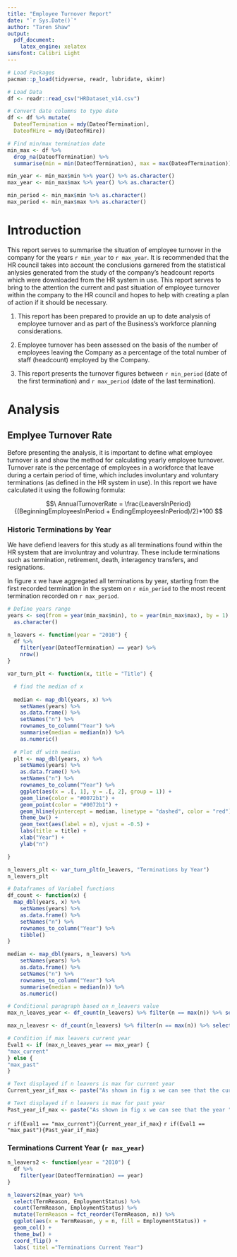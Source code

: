 ```yaml
---
title: "Employee Turnover Report"
date: "`r Sys.Date()`"
author: "Taren Shaw"
output:
  pdf_document:
    latex_engine: xelatex
sansfont: Calibri Light
---
```

```r
# Load Packages
pacman::p_load(tidyverse, readr, lubridate, skimr)
```

```r
# Load Data
df <- readr::read_csv("HRDataset_v14.csv")
```

```r
# Convert date columns to type date
df <- df %>% mutate(
  DateofTermination = mdy(DateofTermination),
  DateofHire = mdy(DateofHire))
```

```r
# Find min/max termination date
min_max <- df %>%
  drop_na(DateofTermination) %>%
  summarise(min = min(DateofTermination), max = max(DateofTermination)) 

min_year <- min_max$min %>% year() %>% as.character()
max_year <- min_max$max %>% year() %>% as.character()

min_period <- min_max$min %>% as.character()
max_period <- min_max$max %>% as.character()

```


# Introduction

This report serves to summarise the situation of employee turnover in the company for the years `r min_year` to `r max_year`. It is recommended that the HR council takes into account the conclusions garnered from the statistical anlysies generated from the study of the company's headcount reports which were downloaded from the HR system in use. This report serves to bring to the attention the current and past situation of employee turnover within the company to the HR council and hopes to help with creating a plan of action if it should be necessary.

1. This report has been prepared to provide an up to date analysis of employee turnover and as part of the Business's workforce planning considerations.

2. Employee turnover has been assessed on the basis of the number of employees leaving the Company as a percentage of the total number of staff (headcount) employed by the Company.

3. This report presents the turnover figures between `r min_period` (date of the first termination) and `r max_period` (date of the last termination).


# Analysis

## Emplyee Turnover Rate

Before presenting the analysis, it is important to define what employee turnover is and show the method for calculating yearly employee turnover. Turnover rate is the percentage of employees in a workforce that leave during a certain period of time, which includes involuntary and voluntary terminations (as defined in the HR system in use). In this report we have calculated it using the following formula:

$$\ AnnualTurnoverRate = \frac{LeaversInPeriod}{(BeginningEmployeesInPeriod + EndingEmployeesInPeriod)/2}*100   $$


### Historic Terminations by Year

We have defiend leavers for this study as all terminations found within the HR system that are involuntray and voluntray. These include terminations such as termination, retirement, death, interagency transfers, and resignations. 

In figure x we have aggregated all terminations by year, starting from the first recorded termination in the system on `r min_period` to the most recent termination recorded on `r max_period`.

```r
# Define years range
years <- seq(from = year(min_max$min), to = year(min_max$max), by = 1) %>%
  as.character()
```

```r
n_leavers <- function(year = "2010") {
  df %>%
    filter(year(DateofTermination) == year) %>%
    nrow()
}
```

```r
var_turn_plt <- function(x, title = "Title") {

  # find the median of x
  
  median <- map_dbl(years, x) %>%
    setNames(years) %>%
    as.data.frame() %>%
    setNames("n") %>%
    rownames_to_column("Year") %>%
    summarise(median = median(n)) %>%
    as.numeric()
  
  # Plot df with median
  plt <- map_dbl(years, x) %>%
    setNames(years) %>%
    as.data.frame() %>%
    setNames("n") %>%
    rownames_to_column("Year") %>%
    ggplot(aes(x = .[, 1], y = .[, 2], group = 1)) +
    geom_line(color = "#0072b1") +
    geom_point(color = "#0072b1") +
    geom_hline(yintercept = median, linetype = "dashed", color = "red") +
    theme_bw() +
    geom_text(aes(label = n), vjust = -0.5) +
    labs(title = title) +
    xlab("Year") +
    ylab("n")

}

n_leavers_plt <- var_turn_plt(n_leavers, "Terminations by Year")
n_leavers_plt
```

```r
# Dataframes of Variabel functions
df_count <- function(x) {
  map_dbl(years, x) %>%
    setNames(years) %>%
    as.data.frame() %>%
    setNames("n") %>%
    rownames_to_column("Year") %>% 
    tibble()
}
```

```r
median <- map_dbl(years, n_leavers) %>%
    setNames(years) %>%
    as.data.frame() %>%
    setNames("n") %>%
    rownames_to_column("Year") %>%
    summarise(median = median(n)) %>%
    as.numeric()

```

```r
# Conditional paragraph based on n_leavers value
max_n_leaves_year <- df_count(n_leavers) %>% filter(n == max(n)) %>% select(Year) %>% as.character()

max_n_leavesr <- df_count(n_leavers) %>% filter(n == max(n)) %>% select(n) %>% as.character()

# Condition if max leavers current year
Eval1 <- if (max_n_leaves_year == max_year) {
"max_current"
} else {
"max_past"
}

# Text displayed if n leavers is max for current year
Current_year_if_max <- paste("As shown in fig x we can see that the current year ", max_n_leaves_year, " has the highest number of leavers"," (", max_n_leavesr ,") ", "compared to the previous years. Furthermore, the number of leavers for the current year ", max_year, "Is greater than the median", " (", median ,") ",  "As the number of leavers is greater than previous years, this report recommends that the HR council investigates this matter further, not only using a descriptive analysis, but also a diagnostic one. We recommend that a deeper study is initiated into where these leavers are coming from in the company, what type of leavers they are (voluntary or involuntary), and other compounding factors.", sep = "")

# Text displayed if n leavers is max for past year
Past_year_if_max <- paste("As shown in fig x we can see that the year ", max_n_leaves_year, " has the highest number of leavers"," (", max_n_leavesr ,"). " , "Furthermore, the number of leavers for this year " ," (", max_n_leaves_year ,") ", "is greater than the median", " (", median ,").",  "As this pertains to a past year date, if the HR council has not studied the reason for this amount of terminations it may be beneficial to do so to contrast with the current year", " (", max_year ,") ", ". We recommend that a deeper study is initiated into where these leavers came from in the company, what type of leavers they were (voluntary or involuntary), and other compounding factors.", sep = "")
```


`r if(Eval1 == "max_current"){Current_year_if_max}`
`r if(Eval1 == "max_past"){Past_year_if_max}`

### Terminations Current Year (`r max_year`) 

```r
n_leavers2 <- function(year = "2010") {
  df %>%
    filter(year(DateofTermination) == year) 
}

n_leavers2(max_year) %>% 
  select(TermReason, EmploymentStatus) %>%
  count(TermReason, EmploymentStatus) %>% 
  mutate(TermReason = fct_reorder(TermReason, n)) %>% 
  ggplot(aes(x = TermReason, y = n, fill = EmploymentStatus)) + 
  geom_col() +
  theme_bw() +
  coord_flip() +
  labs( titel ="Terminations Current Year")
```





